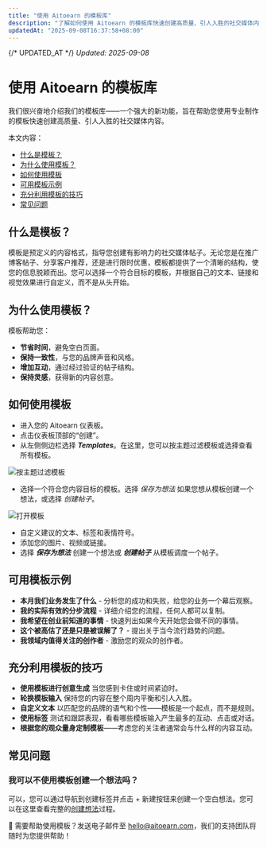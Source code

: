 ```yaml
---
title: "使用 Aitoearn 的模板库"
description: "了解如何使用 Aitoearn 的模板库快速创建高质量、引人入胜的社交媒体内容"
updatedAt: "2025-09-08T16:37:58+08:00"
---
```

{/* UPDATED_AT */}
_Updated: 2025-09-08_

# 使用 Aitoearn 的模板库

我们很兴奋地介绍我们的模板库——一个强大的新功能，旨在帮助您使用专业制作的模板快速创建高质量、引人入胜的社交媒体内容。

本文内容：
- [什么是模板？](#what-are-templates)
- [为什么使用模板？](#why-use-templates)
- [如何使用模板](#how-to-use-templates)
- [可用模板示例](#template-examples)
- [充分利用模板的技巧](#tips-for-templates)
- [常见问题](#faq)

## 什么是模板？

模板是预定义的内容格式，指导您创建有影响力的社交媒体帖子。无论您是在推广博客帖子、分享客户推荐，还是进行限时优惠，模板都提供了一个清晰的结构，使您的信息脱颖而出。您可以选择一个符合目标的模板，并根据自己的文本、链接和视觉效果进行自定义，而不是从头开始。

## 为什么使用模板？

模板帮助您：
- **节省时间**，避免空白页面。
- **保持一致性**，与您的品牌声音和风格。
- **增加互动**，通过经过验证的帖子结构。
- **保持灵感**，获得新的内容创意。

## 如何使用模板

- 进入您的 Aitoearn 仪表板。
- 点击仪表板顶部的“创建”。
- 从左侧侧边栏选择 ***Templates***。在这里，您可以按主题过滤模板或选择查看所有模板。

![按主题过滤模板](//d33v4339jhl8k0.cloudfront.net/docs/assets/64cb6cf86d4a3e191f237e66/图片s/683709f2e0314d05424443e2/文件-MRNPG3Jn1D.jpg)

- 选择一个符合您内容目标的模板。选择 *保存为想法* 如果您想从模板创建一个想法，或选择 *创建帖子*。

![打开模板](//d33v4339jhl8k0.cloudfront.net/docs/assets/64cb6cf86d4a3e191f237e66/图片s/6837039968f634480e5c0515/文件-huHbbf8HtW.jpg)

- 自定义建议的文本、标签和表情符号。
- 添加您的图片、视频或链接。
- 选择 ***保存为想法*** 创建一个想法或 ***创建帖子*** 从模板调度一个帖子。

## 可用模板示例

- **本月我们业务发生了什么** - 分析您的成功和失败，给您的业务一个幕后观察。
- **我的实际有效的分步流程** - 详细介绍您的流程，任何人都可以复制。
- **我希望在创业前知道的事情** - 快速列出如果今天开始您会做不同的事情。
- **这个被高估了还是只是被误解了？** - 提出关于当今流行趋势的问题。
- **我领域内值得关注的创作者** - 激励您的观众的创作者。

## 充分利用模板的技巧

- **使用模板进行创意生成** 当您感到卡住或时间紧迫时。
- **轮换模板输入** 保持您的内容在整个周内平衡和引人入胜。
- **自定义文本** 以匹配您的品牌的语气和个性——模板是一个起点，而不是规则。
- **使用标签** 测试和跟踪表现，看看哪些模板输入产生最多的互动、点击或对话。
- **根据您的观众量身定制模板**——考虑您的关注者通常会与什么样的内容互动。

## 常见问题

### 我可以不使用模板创建一个想法吗？

可以，您可以通过导航到创建标签并点击 + 新建按钮来创建一个空白想法。您可以在这里查看完整的[创建想法](https://支持.aitoearn.com//支持.aitoearn.com/article/589-creating-ideas-在-aitoearn#h_01GFRYA38XQTQ0A1068BQHKJKW)过程。

📝 需要帮助使用模板？发送电子邮件至 [hello@aitoearn.com](mailto:hello@aitoearn.com)，我们的支持团队将随时为您提供帮助！
